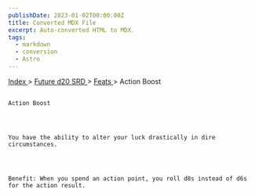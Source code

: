 ```yaml
---
publishDate: 2023-01-02T00:00:00Z
title: Converted MDX File
excerpt: Auto-converted HTML to MDX.
tags:
  - markdown
  - conversion
  - Astro
---
```







[
      Index
     ](-index)
     >
     [
      Future d20 SRD
     ](future-d20-srd-index)
     >
     [
      Feats
     ](future-d20-srd-feats-index)
     > Action Boost
    




## 
    Action Boost
   



    You have the ability to alter your luck drastically in dire circumstances.
   



    Benefit: When you spend an action point, you roll d8s instead of d6s for the action result.
   





